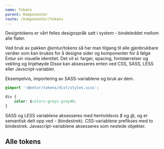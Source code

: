 ```yaml
---
name: Tokens
parent: Komponenter
route: /komponenter/tokens
---
```



<PageHeader>
  Designtokens er vårt felles designspråk satt i system - bindeleddet mellom
  alle flater.
</PageHeader>

Ved bruk av pakken _@entur/tokens_ så har man tilgang til alle gjenbrukbare verdier
som kan brukes for å designe sider og komponenter for å følge Entur sin visuelle identitet.
Det vil si: farger, spacing, fontstørrelser og vekting og linjehøyde
Disse kan aksesseres enten ved CSS, SASS, LESS eller Javscript-variabler.

Eksempelvis, importering av SASS-variablene og bruk av dem.

```CSS
@import '~@entur/tokens/dist/styles.scss';

div {
    color: $colors-greys-grey40;
}
```

SASS og LESS variablene aksesseres med henholdsvis _\$_ og _@_, og er semantisk delt opp ved _-_ (bindestrek).
CSS-variablene prefikses med to bindestrek.
Javascript-variablene aksesseres som nestede objekter.

## Alle tokens
